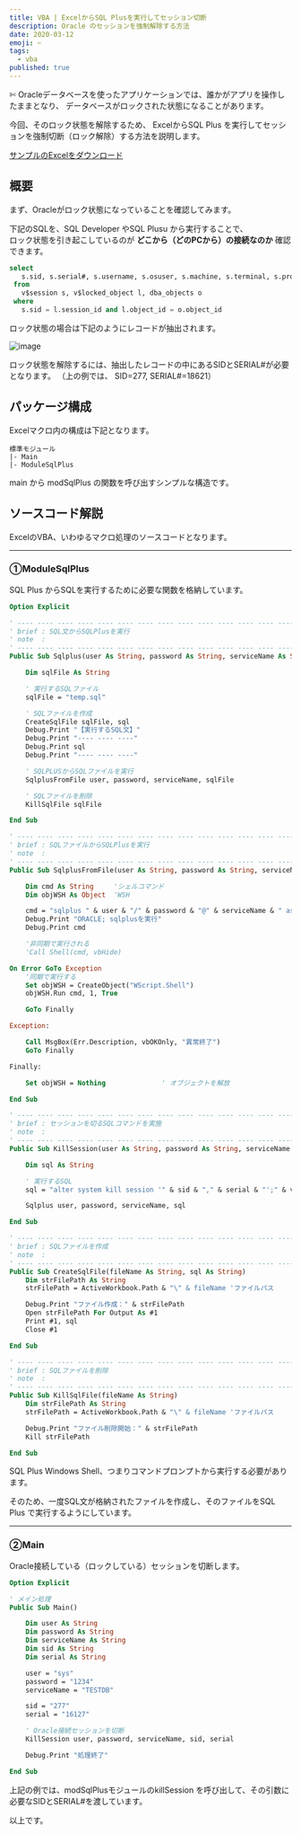 ```yaml
---
title: VBA | ExcelからSQL Plusを実行してセッション切断
description: Oracle のセッションを強制解除する方法
date: 2020-03-12
emoji: ✄
tags: 
  - vba
published: true
---
```

✄
Oracleデータベースを使ったアプリケーションでは、誰かがアプリを操作したままとなり、
データベースがロックされた状態になることがあります。

今回、そのロック状態を解除するため、
ExcelからSQL Plus を実行してセッションを強制切断（ロック解除）する方法を説明します。

[サンプルのExcelをダウンロード](https://github.com/atman-33/template-excel-vba/tree/main/SQLPlus%E5%AE%9F%E8%A1%8C_Oracle%E3%82%BB%E3%83%83%E3%82%B7%E3%83%A7%E3%83%B3%E5%88%87%E6%96%AD)

## 概要
まず、Oracleがロック状態になっていることを確認してみます。

下記のSQLを、SQL Developer やSQL Plusu から実行することで、  
ロック状態を引き起こしているのが **どこから（どのPCから）の接続なのか** 確認できます。

```sql
select
   s.sid, s.serial#, s.username, s.osuser, s.machine, s.terminal, s.program, o.object_name
 from
   v$session s, v$locked_object l, dba_objects o
 where
   s.sid = l.session_id and l.object_id = o.object_id
```

ロック状態の場合は下記のようにレコードが抽出されます。

![image](/blog/15/oracle-lock.png)

ロック状態を解除するには、抽出したレコードの中にあるSIDとSERIAL#が必要となります。
（上の例では、 SID=277, SERIAL#=18621）

## パッケージ構成
Excelマクロ内の構成は下記となります。

```text
標準モジュール
|- Main
|- ModuleSqlPlus
```

main から modSqlPlus の関数を呼び出すシンプルな構造です。

## ソースコード解説
ExcelのVBA、いわゆるマクロ処理のソースコードとなります。

___
### ①ModuleSqlPlus
SQL Plus からSQLを実行するために必要な関数を格納しています。

```vb
Option Explicit

' ---- ---- ---- ---- ---- ---- ---- ---- ---- ---- ---- ---- ---- ---- ----
' brief : SQL文からSQLPlusを実行
' note  :
' ---- ---- ---- ---- ---- ---- ---- ---- ---- ---- ---- ---- ---- ---- ----
Public Sub Sqlplus(user As String, password As String, serviceName As String, sql As String)

    Dim sqlFile As String

    ' 実行するSQLファイル
    sqlFile = "temp.sql"

    ' SQLファイルを作成
    CreateSqlFile sqlFile, sql
    Debug.Print "【実行するSQL文】"
    Debug.Print "---- ---- ----"
    Debug.Print sql
    Debug.Print "---- ---- ----"

    ' SQLPLUSからSQLファイルを実行
    SqlplusFromFile user, password, serviceName, sqlFile

    ' SQLファイルを削除
    KillSqlFile sqlFile

End Sub

' ---- ---- ---- ---- ---- ---- ---- ---- ---- ---- ---- ---- ---- ---- ----
' brief : SQLファイルからSQLPlusを実行
' note  :
' ---- ---- ---- ---- ---- ---- ---- ---- ---- ---- ---- ---- ---- ---- ----
Public Sub SqlplusFromFile(user As String, password As String, serviceName As String, sqlFile As String)

    Dim cmd As String     'シェルコマンド
    Dim objWSH As Object  'WSH

    cmd = "sqlplus " & user & "/" & password & "@" & serviceName & " as sysdba " & "@" & ActiveWorkbook.Path & "\" & sqlFile
    Debug.Print "ORACLE; sqlplusを実行"
    Debug.Print cmd

    '非同期で実行される
    'Call Shell(cmd, vbHide)

On Error GoTo Exception
    '同期で実行する
    Set objWSH = CreateObject("WScript.Shell")
    objWSH.Run cmd, 1, True

    GoTo Finally

Exception:

    Call MsgBox(Err.Description, vbOKOnly, "異常終了")
    GoTo Finally

Finally:

    Set objWSH = Nothing              ' オブジェクトを解放

End Sub

' ---- ---- ---- ---- ---- ---- ---- ---- ---- ---- ---- ---- ---- ---- ----
' brief : セッションを切るSQLコマンドを実施
' note  :
' ---- ---- ---- ---- ---- ---- ---- ---- ---- ---- ---- ---- ---- ---- ----
Public Sub KillSession(user As String, password As String, serviceName As String, sid As String, serial As String)

    Dim sql As String

    ' 実行するSQL
    sql = "alter system kill session '" & sid & "," & serial & "';" & vbCrLf & "exit;"

    Sqlplus user, password, serviceName, sql

End Sub

' ---- ---- ---- ---- ---- ---- ---- ---- ---- ---- ---- ---- ---- ---- ----
' brief : SQLファイルを作成
' note  :
' ---- ---- ---- ---- ---- ---- ---- ---- ---- ---- ---- ---- ---- ---- ----
Public Sub CreateSqlFile(fileName As String, sql As String)
    Dim strFilePath As String
    strFilePath = ActiveWorkbook.Path & "\" & fileName 'ファイルパス

    Debug.Print "ファイル作成：" & strFilePath
    Open strFilePath For Output As #1
    Print #1, sql
    Close #1

End Sub

' ---- ---- ---- ---- ---- ---- ---- ---- ---- ---- ---- ---- ---- ---- ----
' brief : SQLファイルを削除
' note  :
' ---- ---- ---- ---- ---- ---- ---- ---- ---- ---- ---- ---- ---- ---- ----
Public Sub KillSqlFile(fileName As String)
    Dim strFilePath As String
    strFilePath = ActiveWorkbook.Path & "\" & fileName 'ファイルパス

    Debug.Print "ファイル削除開始：" & strFilePath
    Kill strFilePath

End Sub
```

SQL Plus Windows Shell、つまりコマンドプロンプトから実行する必要があります。

そのため、一度SQL文が格納されたファイルを作成し、そのファイルをSQL Plus で実行するようにしています。

___
### ②Main
Oracle接続している（ロックしている）セッションを切断します。

```vb
Option Explicit

' メイン処理
Public Sub Main()

    Dim user As String
    Dim password As String
    Dim serviceName As String
    Dim sid As String
    Dim serial As String

    user = "sys"
    password = "1234"
    serviceName = "TESTDB"

    sid = "277"
    serial = "16127"

    ' Oracle接続セッションを切断
    KillSession user, password, serviceName, sid, serial

    Debug.Print "処理終了"

End Sub
```

上記の例では、modSqlPlusモジュールのkillSession を呼び出して、その引数に必要なSIDとSERIAL#を渡しています。

以上です。

